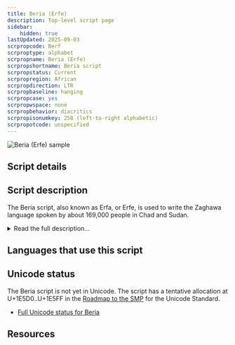```yaml
---
title: Beria (Erfe)
description: Top-level script page
sidebar:
    hidden: true
lastUpdated: 2025-09-03
scrpropcode: Berf
scrproptype: alphabet
scrpropname: Beria (Erfe)
scrpropshortname: Beria script
scrpropstatus: Current
scrpropregion: African
scrpropdirection: LTR
scrpropbaseline: hanging
scrpropcase: yes
scrpropwspace: none
scrpropbehavior: diacritics
scrpropisonumkey: 258 (left-to-right alphabetic)
scrpropotcode: unspecified
---
```



![Beria (Erfe) sample](../images/berf-sample.png)

## Script details

<ScriptDetails />

## Script description

The Beria script, also known as Erfa, or Erfe, is used to write the Zaghawa language spoken by about 169,000 people in Chad and Sudan.

<details>
<summary>Read the full description...</summary>It was created in the 1950s when Adam Tajir, a schoolteacher, noted that the language was failing to spread and was in fact being replaced by Arabic, which he attributed to the lack of a Zaghawa writing system. The script was originally based on the cattle brands different clans used by way of identification. This alphabet comprised 40 characters, representing more sounds than exist in the Zaghawa inventory, as Tajir had based the character set on the Arabic language, rather than the language for which it was intended. Tajir published his proposed characters in a daily Arabic-language newspaper, and also produced texts of poetry, proverbs and short stories using the script in an attempt to propagate it. In 2000 Tajir's script was modified by Siddik Adam Issa to better represent Zaghawa phonology. Issa's modified version has received greater acceptance, and is in more common use today.

The Beria script marks stress and not tone, although transcriptions tend to mark tone but not stress. ±ATR, representing contrasting positions of the root of the tongue and of the larynx during pronunciation of vowels, is also marked.

_This script is not currently recognized by [ISO 15924](http://www.unicode.org/iso15924/), but is included in ScriptSource for research purposes. If you have any information on this script, please add the information to the site. Your contributions can be a great help in refining and expanding the ISO 15924 standard._
</details>

## Languages that use this script

<WsList script='Berf' wsMax='5' />

## Unicode status

The Beria script is not yet in Unicode. The script has a tentative allocation at U+1E5D0..U+1E5FF in the [Roadmap to the SMP](http://www.unicode.org/roadmaps/smp/) for the Unicode Standard.

- [Full Unicode status for Beria](/scrlang/unicode/berf-unicode)



## Resources

<ScriptResources detailSummary='seemore' />

